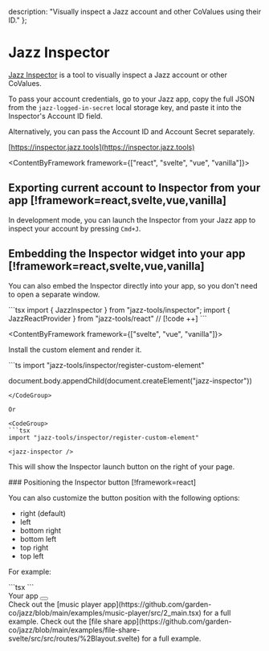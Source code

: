 
  description: "Visually inspect a Jazz account and other CoValues using their ID."
};

# Jazz Inspector

[Jazz Inspector](https://inspector.jazz.tools) is a tool to visually inspect a Jazz account or other CoValues.

To pass your account credentials, go to your Jazz app, copy the full JSON from the `jazz-logged-in-secret` local storage key,
and paste it into the Inspector's Account ID field.

Alternatively, you can pass the Account ID and Account Secret separately.

[https://inspector.jazz.tools](https://inspector.jazz.tools)

<ContentByFramework framework={["react", "svelte", "vue", "vanilla"]}>
## Exporting current account to Inspector from your app [!framework=react,svelte,vue,vanilla]

In development mode, you can launch the Inspector from your Jazz app to inspect your account by pressing `Cmd+J`.

## Embedding the Inspector widget into your app [!framework=react,svelte,vue,vanilla]

You can also embed the Inspector directly into your app, so you don't need to open a separate window.

<ContentByFramework framework="react">
<CodeGroup>
```tsx
import { JazzInspector } from "jazz-tools/inspector";
import { JazzReactProvider } from "jazz-tools/react"

<JazzReactProvider>
 // [!code ++]
  <JazzInspector />
</JazzReactProvider>
```
</CodeGroup>
</ContentByFramework>

<ContentByFramework framework={["svelte", "vue", "vanilla"]}>

Install the custom element and render it.

<CodeGroup>
```ts
import "jazz-tools/inspector/register-custom-element"

document.body.appendChild(document.createElement("jazz-inspector"))
```
</CodeGroup>

Or

<CodeGroup>
```tsx
import "jazz-tools/inspector/register-custom-element"

<jazz-inspector />
```
</CodeGroup>

</ContentByFramework>

This will show the Inspector launch button on the right of your page.

</ContentByFramework>

<ContentByFramework framework="react">
### Positioning the Inspector button [!framework=react]

You can also customize the button position with the following options:

- right (default)
- left
- bottom right
- bottom left
- top right
- top left

For example:

<CodeGroup>
```tsx
<JazzInspector position="bottom left"/>
```
</CodeGroup>

<div className="bg-stone-200 flex items-center justify-center h-72 relative dark:bg-stone-900 mt-5">
  <span>Your app</span>

  <button className="size-10 p-1.5 border rounded-lg left-4 bottom-4 absolute bg-white shadow-sm" type="button">
    <JazzIcon className="w-full h-auto"/>
  </button>
</div>
</ContentByFramework>

<ContentByFramework framework="react">
Check out the [music player app](https://github.com/garden-co/jazz/blob/main/examples/music-player/src/2_main.tsx) for a full example.
</ContentByFramework>

<ContentByFramework framework="svelte">
Check out the [file share app](https://github.com/garden-co/jazz/blob/main/examples/file-share-svelte/src/src/routes/%2Blayout.svelte) for a full example.
</ContentByFramework>
